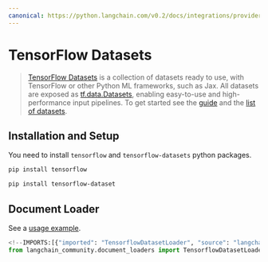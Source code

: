 ```yaml
---
canonical: https://python.langchain.com/v0.2/docs/integrations/providers/tensorflow_datasets/
---
```


# TensorFlow Datasets

> [TensorFlow Datasets](https://www.tensorflow.org/datasets) is a collection of datasets ready to use,
with TensorFlow or other Python ML frameworks, such as Jax. All datasets are exposed
as [tf.data.Datasets](https://www.tensorflow.org/api_docs/python/tf/data/Dataset),
enabling easy-to-use and high-performance input pipelines. To get started see
the [guide](https://www.tensorflow.org/datasets/overview) and
the [list of datasets](https://www.tensorflow.org/datasets/catalog/overview#all_datasets).

## Installation and Setup

You need to install `tensorflow` and `tensorflow-datasets` python packages.

```bash
pip install tensorflow
```

```bash
pip install tensorflow-dataset
```

## Document Loader

See a [usage example](/docs/integrations/document_loaders/tensorflow_datasets).

```python
<!--IMPORTS:[{"imported": "TensorflowDatasetLoader", "source": "langchain_community.document_loaders", "docs": "https://api.python.langchain.com/en/latest/document_loaders/langchain_community.document_loaders.tensorflow_datasets.TensorflowDatasetLoader.html", "title": "TensorFlow Datasets"}]-->
from langchain_community.document_loaders import TensorflowDatasetLoader
```